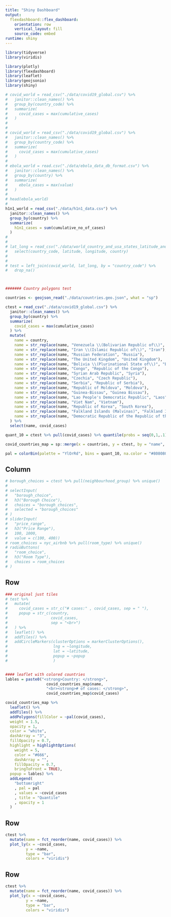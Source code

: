 ```yaml
---
title: "Shiny Dashboard"
output: 
  flexdashboard::flex_dashboard:
    orientation: row
    vertical_layout: fill
    source_code: embed
runtime: shiny
---
```

```r
library(tidyverse)
library(viridis)

library(plotly)
library(flexdashboard)
library(leaflet)
library(geojsonio)
library(shiny)
```

```r

# covid_world = read_csv("./data/covid19_global.csv") %>% 
#   janitor::clean_names() %>% 
#   group_by(country_code) %>% 
#   summarize(
#     covid_cases = max(cumulative_cases)
#   ) 
#
# 
# covid_world = read_csv("./data/covid19_global.csv") %>% 
#   janitor::clean_names() %>% 
#   group_by(country_code) %>% 
#   summarize(
#     covid_cases = max(cumulative_cases)
#   ) 
#
# ebola_world = read.csv("./data/ebola_data_db_format.csv") %>%
#   janitor::clean_names() %>%
#   group_by(country) %>%
#   summarize(
#     ebola_cases = max(value)
#   )
# 
# head(ebola_world)
#
h1n1_world = read_csv("./data/h1n1_data.csv") %>%
  janitor::clean_names() %>%
  group_by(country) %>%
  summarize(
    h1n1_cases = sum(cumulative_no_of_cases)
  )
# 
#
# lat_long = read_csv("./data/world_country_and_usa_states_latitude_and_longitude_values.csv") %>% 
#   select(country_code, latitude, longitude, country)
# 
# 
# test = left_join(covid_world, lat_long, by = "country_code") %>% 
#   drop_na()



####### Country polygons test

countries <- geojson_read("./data/countries.geo.json", what = "sp")

ctest = read_csv("./data/covid19_global.csv") %>% 
  janitor::clean_names() %>% 
  group_by(country) %>% 
  summarize(
    covid_cases = max(cumulative_cases)
  ) %>% 
  mutate(
    name = country,
    name = str_replace(name, "Venezuela \\(Bolivarian Republic of\\)", "Venezuela"),
    name = str_replace(name, "Iran \\(Islamic Republic of\\)", "Iran"),
    name = str_replace(name, "Russian Federation", "Russia"),
    name = str_replace(name, "The United Kingdom", "United Kingdom"),
    name = str_replace(name, "Bolivia \\(Plurinational State of\\)", "Bolivia"),
    name = str_replace(name, "Congo", "Republic of the Congo"),
    name = str_replace(name, "Syrian Arab Republic", "Syria"),
    name = str_replace(name, "Czechia", "Czech Republic"),
    name = str_replace(name, "Serbia", "Republic of Serbia"),
    name = str_replace(name, "Republic of Moldova", "Moldova"),
    name = str_replace(name, "Guinea-Bissau", "Guinea Bissau"),
    name = str_replace(name, "Lao People's Democratic Republic", "Laos"),
    name = str_replace(name, "Viet Nam", "Vietnam"),
    name = str_replace(name, "Republic of Korea", "South Korea"),
    name = str_replace(name, "Falkland Islands (Malvinas)", "Falkland Islands"),
    name = str_replace(name, "Democratic Republic of the Republic of the Congo", "Democratic Republic of the Congo")
  ) %>% 
  select(name, covid_cases)

quant_10 = ctest %>% pull(covid_cases) %>% quantile(probs = seq(0,1,.1)) %>% as.vector() %>% round()

covid_countries_map = sp::merge(x = countries, y = ctest, by = "name", all.x = TRUE)

pal = colorBin(palette = "YlOrRd", bins = quant_10, na.color = "#808080")
```

Column {.sidebar}
-----------------------------------------------------------------------
```r
# borough_choices = ctest %>% pull(neighbourhood_group) %>% unique()
# 
# selectInput(
#   "borough_choice",
#   h3("Borough Choice"),
#   choices = "borough_choices",
#   selected = "borough_choices"
# )
# sliderInput(
#   "price_range",
#   h3("Price Range"),
#   100, 1000, 
#   value = c(100, 400))
# room_choices = nyc_airbnb %>% pull(room_type) %>% unique()
# radioButtons(
#   "room_choice",
#   h3("Room Type"),
#   choices = room_choices
# )
```

Row {data-height=650}
-------------------------------------
```r
### original just tiles
# test %>%
#   mutate(
#     covid_cases = str_c("# cases:" , covid_cases, sep = " "),
#     popup = str_c(country,
#                   covid_cases,
#                   sep = "<br>")
#   ) %>%
#   leaflet() %>%
#   addTiles() %>%
#   addCircleMarkers(clusterOptions = markerClusterOptions(),
#                    lng = ~longitude,
#                    lat = ~latitude,
#                    popup = ~popup
#                    )


#### leaflet with colored countries
lables = paste0("<strong>Country: </strong>", 
                  covid_countries_map$name, 
                  "<br><strong># of cases: </strong>", 
                  covid_countries_map$covid_cases)

covid_countries_map %>% 
  leaflet() %>%
  addTiles() %>%
  addPolygons(fillColor = ~pal(covid_cases),
  weight = 1.5,
  opacity = 1,
  color = "white",
  dashArray = "3",
  fillOpacity = 0.7,
  highlight = highlightOptions(
    weight = 5,
    color = "#666",
    dashArray = "",
    fillOpacity = 0.7,
    bringToFront = TRUE),
  popup = lables) %>% 
  addLegend(
    "bottomright"
    , pal = pal
    , values = ~covid_cases
    , title = "Quantile"
    , opacity = 1
  )

```

Row {data-height=350}
-------------------------------------
```r
ctest %>% 
  mutate(name = fct_reorder(name, covid_cases)) %>% 
  plot_ly(x = ~covid_cases,
         y = ~name,
         type = "bar",
         colors = "viridis")
```

Row {data-height=350}
-------------------------------------
```r
ctest %>% 
  mutate(name = fct_reorder(name, covid_cases)) %>% 
  plot_ly(x = ~covid_cases,
         y = ~name,
         type = "bar",
         colors = "viridis")
```
